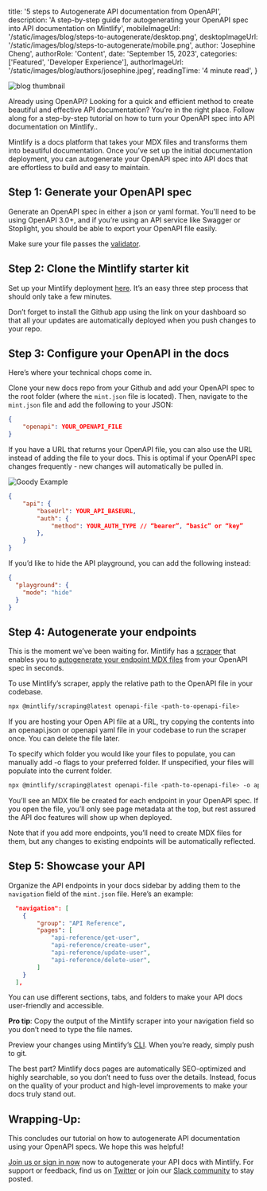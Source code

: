 
  title: '5 steps to Autogenerate API documentation from OpenAPI',
  description:
    'A step-by-step guide for autogenerating your OpenAPI spec into API documentation on Mintlify',
  mobileImageUrl: '/static/images/blog/steps-to-autogenerate/desktop.png',
  desktopImageUrl: '/static/images/blog/steps-to-autogenerate/mobile.png',
  author: 'Josephine Cheng',
  authorRole: 'Content',
  date: 'September 15, 2023',
  categories: ['Featured', 'Developer Experience'],
  authorImageUrl: '/static/images/blog/authors/josephine.jpeg',
  readingTime: '4 minute read',
}


<img
  src="/static/images/blog/steps-to-autogenerate/desktop.png"
  alt="blog thumbnail"
  className="w-full rounded-md"
/>

Already using OpenAPI? Looking for a quick and efficient method to create beautiful and effective API documentation? You’re in the right place. Follow along for a step-by-step tutorial on how to turn your OpenAPI spec into API documentation on Mintlify..

Mintlify is a docs platform that takes your MDX files and transforms them into beautiful documentation. Once you’ve set up the initial documentation deployment, you can autogenerate your OpenAPI spec into API docs that are effortless to build and easy to maintain.

## Step 1: Generate your OpenAPI spec

Generate an OpenAPI spec in either a json or yaml format. You'll need to be using OpenAPI 3.0+, and if you’re using an API service like Swagger or Stoplight, you should be able to export your OpenAPI file easily.

Make sure your file passes the [validator](https://apitools.dev/swagger-parser/online/).

## Step 2: Clone the Mintlify starter kit

Set up your Mintlify deployment [here](https://mintlify.com/start?utm_campaign=how-to-openapi&utm_medium=blog&utm_source=mintlify). It’s an easy three step process that should only take a few minutes.

Don’t forget to install the Github app using the link on your dashboard so that all your updates are automatically deployed when you push changes to your repo.

## Step 3: Configure your OpenAPI in the docs

Here’s where your technical chops come in.

Clone your new docs repo from your Github and add your OpenAPI spec to the root folder (where the `mint.json` file is located). Then, navigate to the `mint.json` file and add the following to your JSON:

```json
{
    "openapi": YOUR_OPENAPI_FILE
}
```

If you have a URL that returns your OpenAPI file, you can also use the URL instead of adding the file to your docs. This is optimal if your OpenAPI spec changes frequently - new changes will automatically be pulled in.

<img
  src="/static/images/blog/autogenerate-openapi/goody-example.png"
  alt="Goody Example"
  className="w-full rounded-md"
/>

```json
{
	"api": {
		"baseUrl": YOUR_API_BASEURL,
		"auth": {
		    "method": YOUR_AUTH_TYPE // “bearer”, “basic” or “key”
		},
	}
}
```

If you’d like to hide the API playground, you can add the following instead:

```json
{
  "playground": {
    "mode": "hide"
  }
}
```

## Step 4: Autogenerate your endpoints

This is the moment we’ve been waiting for. Mintlify has a [scraper](https://www.npmjs.com/package/@mintlify/scraping) that enables you to [autogenerate your endpoint MDX files](https://mintlify.com/docs/api-playground/openapi-generation) from your OpenAPI spec in seconds.

To use Mintlify’s scraper, apply the relative path to the OpenAPI file in your codebase.

```bash
npx @mintlify/scraping@latest openapi-file <path-to-openapi-file>
```

If you are hosting your Open API file at a URL, try copying the contents into an openapi.json or openapi yaml file in your codebase to run the scraper once. You can delete the file later.

To specify which folder you would like your files to populate, you can manually add -o flags to your preferred folder. If unspecified, your files will populate into the current folder.

```bash
npx @mintlify/scraping@latest openapi-file <path-to-openapi-file> -o api-reference
```

You’ll see an MDX file be created for each endpoint in your OpenAPI spec. If you open the file, you’ll only see page metadata at the top, but rest assured the API doc features will show up when deployed.

Note that if you add more endpoints, you’ll need to create MDX files for them, but any changes to existing endpoints will be automatically reflected.

## Step 5: Showcase your API

Organize the API endpoints in your docs sidebar by adding them to the `navigation` field of the `mint.json` file. Here’s an example:

```json
  "navigation": [
    {
        "group": "API Reference",
        "pages": [
            "api-reference/get-user",
            "api-reference/create-user",
            "api-reference/update-user",
            "api-reference/delete-user",
        ]
    }
  ],
```

You can use different sections, tabs, and folders to make your API docs user-friendly and accessible.

**Pro tip**: Copy the output of the Mintlify scraper into your navigation field so you don’t need to type the file names.

Preview your changes using Mintlify’s [CLI](https://mintlify.com/docs/development). When you’re ready, simply push to git.

The best part? Mintlify docs pages are automatically SEO-optimized and highly searchable, so you don’t need to fuss over the details. Instead, focus on the quality of your product and high-level improvements to make your docs truly stand out.

## Wrapping-Up:

This concludes our tutorial on how to autogenerate API documentation using your OpenAPI specs. We hope this was helpful!

[Join us or sign in now](https://mintlify.com/start?utm_campaign=how-to-openapi&utm_medium=blog&utm_source=mintlify) now to autogenerate your API docs with Mintlify. For support or feedback, find us on [Twitter](https://twitter.com/mintlify) or join our [Slack community](https://join.slack.com/t/mintlify-users/shared_invite/zt-1xfzz6x35-f4o4WCYfpvLhSj3O7WAOMA) to stay posted.
